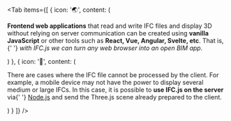 
<Tab
	items={[
		{
			icon: '🌏',
			content: (
				<p>
					<b>Frontend web applications</b> that read and write IFC files and display 3D without
					relying on server communication can be created using <b>vanilla JavaScript</b> or other
					tools such as <b>React, Vue, Angular, Svelte, etc</b>. That is,{' '}
					<i>with IFC.js we can turn any web browser into an open BIM app.</i>
				</p>
			)
		},
		{
			icon: '🏢',
			content: (
				<p>
					There are cases where the IFC file cannot be processed by the client. For example, a
					mobile device may not have the power to display several medium or large IFCs. In this
					case, it is possible to <b>use IFC.js on the server</b> via{' '}
					<a href="https://nodejs.org/en/">Node.js</a> and send the Three.js scene already prepared
					to the client.
				</p>
			)
		}
	]}
/>
